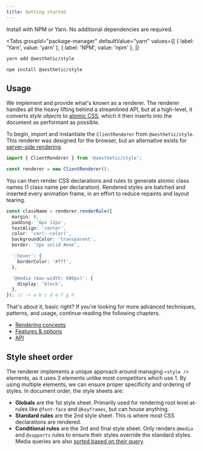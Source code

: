 ```yaml
---
title: Getting started
---
```



Install with NPM or Yarn. No additional dependencies are required.

<Tabs
  groupId="package-manager"
  defaultValue="yarn"
  values={[
    { label: 'Yarn', value: 'yarn' },
    { label: 'NPM', value: 'npm' },
  ]}
>
  <TabItem value="yarn">


```bash
yarn add @aesthetic/style
```

  </TabItem>
  <TabItem value="npm">


```bash
npm install @aesthetic/style
```

  </TabItem>
</Tabs>


## Usage

We implement and provide what's known as a renderer. The renderer handles all the heavy lifting
behind a streamlined API, but at a high-level, it converts _style objects_ to
[atomic CSS](https://css-tricks.com/lets-define-exactly-atomic-css/), which it then inserts into the
document as performant as possible.

To begin, import and instantiate the `ClientRenderer` from `@aesthetic/style`. This renderer was
designed for the browser, but an alternative exists for [server-side rendering](./ssr.md).

```ts
import { ClientRenderer } from '@aesthetic/style';

const renderer = new ClientRenderer();
```

You can then render CSS declarations and rules to generate atomic class names (1 class name per
declaration). Rendered styles are batched and inserted every animation frame, in an effort to reduce
repaints and layout tearing.

```ts
const className = renderer.renderRule({
  margin: 0,
  padding: '6px 12px',
  textAlign: 'center',
  color: 'var(--color)',
  backgroundColor: 'transparent',
  border: '2px solid #eee',

  ':hover': {
    borderColor: '#fff',
  },

  '@media (max-width: 600px)': {
    display: 'block',
  },
}); // -> a b c d e f g h
```

That's about it, basic right? If you're looking for more advanced techniques, patterns, and usage,
continue reading the following chapters.

- [Rendering concepts](./concepts.md)
- [Features & options](./options.md)
- [API](./api.md)

## Style sheet order

The renderer implements a unique approach around managing `<style />` elements, as it uses 3
elements unlike most competitors which use 1. By using multiple elements, we can ensure proper
specificity and ordering of styles. In document order, the style sheets are:

- **Globals** are the 1st style sheet. Primarily used for rendering root level at-rules like
  `@font-face` and `@keyframes`, but can house anything.
- **Standard rules** are the 2nd style sheet. This is where most CSS declarations are rendered.
- **Conditional rules** are the 3rd and final style sheet. Only renders `@media` and `@supports`
  rules to ensure their styles override the standard styles. Media queries are also
  [sorted based on their query](https://www.npmjs.com/package/sort-css-media-queries).
